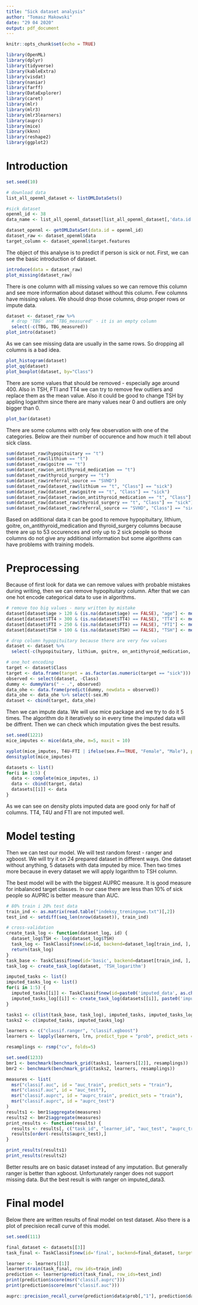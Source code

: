 ```yaml
---
title: "Sick dataset analysis"
author: "Tomasz Makowski"
date: "29 04 2020"
output: pdf_document
---
```


```r
knitr::opts_chunk$set(echo = TRUE)

library(OpenML)
library(dplyr)
library(tidyverse)
library(kableExtra)
library(visdat)
library(naniar)
library(farff)
library(DataExplorer)
library(caret)
library(mlr)
library(mlr3)
library(mlr3learners)
library(auprc)
library(mice)
library(kknn)
library(reshape2)
library(ggplot2)

```

# Introduction

```r

set.seed(10)

# download data
list_all_openml_dataset <- listOMLDataSets()

#sick dataset
openml_id <- 38 
data_name <- list_all_openml_dataset[list_all_openml_dataset[,'data.id'] == openml_id,'name']

dataset_openml <- getOMLDataSet(data.id = openml_id)
dataset_raw <- dataset_openml$data
target_column <- dataset_openml$target.features

```

The object of this analyse is to predict if person is sick or not. First, we can see the basic introduction of dataset.

```r
introduce(data = dataset_raw)
plot_missing(dataset_raw)
```

There is one column with all missing values so we can remove this column and see more information about dataset without this column.
Few columns have missing values. We should drop those columns, drop proper rows or impute data. 

```r
dataset <- dataset_raw %>% 
  # drop 'TBG' and 'TBG_measured' - it is an empty column
  select(-c(TBG, TBG_measured))
plot_intro(dataset)
```
As we can see missing data are usually in the same rows. So dropping all columns is a bad idea.

```r
plot_histogram(dataset)
plot_qq(dataset)
plot_boxplot(dataset, by="Class")
```
There are some values that should be removed - especially age around 400. Also in TSH, FTI and TT4 we can try to remove few outliers and replace them as the mean value.
Also it could be good to change TSH by appling logarithm since there are many values near 0 and outliers are only bigger than 0.

```r
plot_bar(dataset)
```
There are some columns with only few observation with one of the categories. Below are their number of occurence and how much it tell about sick class.

```r
sum(dataset_raw$hypopituitary == "t")
sum(dataset_raw$lithium == "t")
sum(dataset_raw$goitre == "t")
sum(dataset_raw$on_antithyroid_medication == "t")
sum(dataset_raw$thyroid_surgery == "t")
sum(dataset_raw$referral_source == "SVHD")
sum(dataset_raw[dataset_raw$lithium == "t", "Class"] == "sick")
sum(dataset_raw[dataset_raw$goitre == "t", "Class"] == "sick")
sum(dataset_raw[dataset_raw$on_antithyroid_medication == "t", "Class"] == "sick")
sum(dataset_raw[dataset_raw$thyroid_surgery == "t", "Class"] == "sick")
sum(dataset_raw[dataset_raw$referral_source == "SVHD", "Class"] == "sick")
```

Based on additional data it can be good to remove hypopituitary, lithium, goitre, on_antithyroid_medication and thyroid_surgery columns because there are up to 53 occurences and only up to 2 sick people so those columns do not give any additional information but some algorithms can have problems with training models.

# Preprocessing

Because of first look for data we can remove values with probable mistakes during writing, then we can remove hypopituitary column. After that we can one hot encode categorical data to use in algorithms.

```r
# remove too big values - many written by mistake
dataset[dataset$age > 120 & (is.na(dataset$age) == FALSE), "age"] <- mean(dataset$age, na.rm = TRUE)
dataset[dataset$TT4 > 300 & (is.na(dataset$TT4) == FALSE), "TT4"] <- mean(dataset$TT4, na.rm = TRUE)
dataset[dataset$FTI > 250 & (is.na(dataset$FTI) == FALSE), "FTI"] <- mean(dataset$FTI, na.rm = TRUE)
dataset[dataset$TSH > 100 & (is.na(dataset$TSH) == FALSE), "TSH"] <- mean(dataset$TSH, na.rm = TRUE)

# drop column hypopituitary because there are very few values
dataset <- dataset %>% 
  select(-c(hypopituitary, lithium, goitre, on_antithyroid_medication, thyroid_surgery))

# one_hot encoding
target <- dataset$Class
target <- data.frame(target = as.factor(as.numeric(target == "sick")))
observed <- select(dataset, -Class)
dummy <- dummyVars(" ~ .", observed)
data_ohe <- data.frame(predict(dummy, newdata = observed))
data_ohe <- data_ohe %>% select(-sex.M)
dataset <- cbind(target, data_ohe)
```

Then we can impute data. We will use mice package and we try to do it 5 times. The algorithm do it iteratively so in every time the imputed data will be diffrent. Then we can check which imputation gives the best results.
```r
set.seed(1221)
mice_imputes <- mice(data_ohe, m=5, maxit = 10)
```

```r
xyplot(mice_imputes, T4U~FTI | ifelse(sex.F==TRUE, "Female", "Male"), pch = 20, cex = 0.4)
densityplot(mice_imputes)

datasets <- list()
for(i in 1:5) {
  data <- complete(mice_imputes, i)
  data <- cbind(target, data)
  datasets[[i]] <- data
}
```
As we can see on density plots imputed data are good only for half of columns. TT4, T4U and FTI are not imputed well.

# Model testing

Then we can test our model. We will test random forest - ranger and xgboost. We will try it on 24 prepared dataset in different ways. One dataset without anything, 5 datasets with data imputed by mice. Then two times more because in every dataset we will apply logarithm to TSH column.

The best model will be with the biggest AUPRC measure. It is good measure for inbalanced target classes. In our case there are less than 10% of sick people so AUPRC is better measure than AUC.
```r
# 80% train i 20% test data
train_ind <- as.matrix(read.table("indeksy_treningowe.txt")[,2])
test_ind <- setdiff(seq_len(nrow(dataset)), train_ind)

# cross-validation
create_task_log <- function(dataset_log, id) {
  dataset_log$TSH <- log(dataset_log$TSH)
  task_log <- TaskClassif$new(id=id, backend=dataset_log[train_ind, ], target="target", positive="1")
  return(task_log)
}
task_base <- TaskClassif$new(id='basic', backend=dataset[train_ind, ], target="target", positive="1")
task_log <- create_task_log(dataset, 'TSH_logarithm')

imputed_tasks <- list()
imputed_tasks_log <- list()
for(i in 1:5) {
  imputed_tasks[[i]] <- TaskClassif$new(id=paste0('imputed_data', as.character(i)), backend=datasets[[i]][train_ind, ], target="target", positive="1")
  imputed_tasks_log[[i]] <- create_task_log(datasets[[i]], paste0('imputed_data_logarithm', as.character(i)))
}

tasks1 <- c(list(task_base, task_log), imputed_tasks, imputed_tasks_log)
tasks2 <- c(imputed_tasks, imputed_tasks_log)

learners <- c("classif.ranger", "classif.xgboost")
learners <- lapply(learners, lrn, predict_type = "prob", predict_sets = c("train", "test"))

resamplings <- rsmp("cv", folds=5)

set.seed(1233)
bmr1 <- benchmark(benchmark_grid(tasks1, learners[[2]], resamplings))
bmr2 <- benchmark(benchmark_grid(tasks2, learners, resamplings))

measures <- list(
  msr("classif.auc", id = "auc_train", predict_sets = "train"),
  msr("classif.auc", id = "auc_test"),
  msr("classif.auprc", id = "auprc_train", predict_sets = "train"),
  msr("classif.auprc", id = "auprc_test")
)
results1 <- bmr1$aggregate(measures)
results2 <- bmr2$aggregate(measures)
print_results <- function(results) {
  results <- results[, c("task_id", "learner_id", "auc_test", "auprc_train", "auprc_test")]
  results[order(-results$auprc_test),]
}
```
```r
print_results(results1)
print_results(results2)
```

Better results are on basic dataset instead of any imputation. But generally ranger is better than xgboost. Unfortunately ranger does not support missing data. But the best result is with ranger on imputed_data3.

# Final model

Below there are written results of final model on test dataset. Also there is a plot of precision recall curve of this model.

```r
set.seed(111)
```

```r
final_dataset <- datasets[[3]]
task_final <- TaskClassif$new(id='final', backend=final_dataset, target="target", positive="1")

learner <- learners[[1]]
learner$train(task_final, row_ids=train_ind)
prediction <- learner$predict(task_final, row_ids=test_ind)
print(prediction$score(msr("classif.auprc")))
print(prediction$score(msr("classif.auc")))

auprc::precision_recall_curve(prediction$data$prob[,"1"], prediction$data$tab$truth, "1")

```

